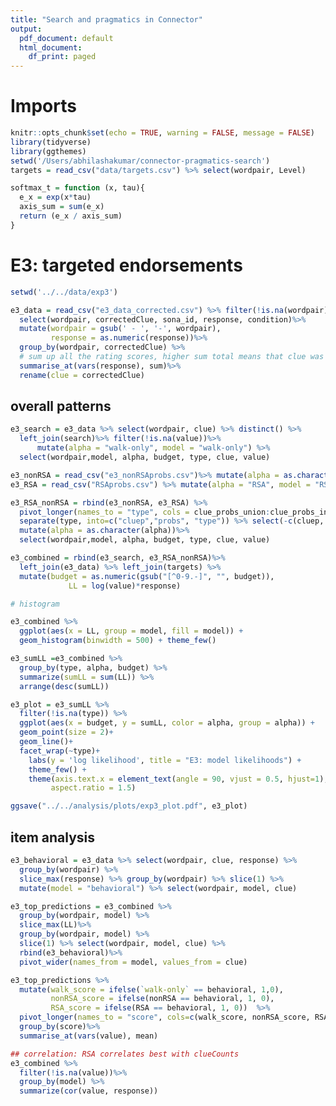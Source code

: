 ```yaml
---
title: "Search and pragmatics in Connector"
output:
  pdf_document: default
  html_document:
    df_print: paged
---
```


# Imports

```r
knitr::opts_chunk$set(echo = TRUE, warning = FALSE, message = FALSE)
library(tidyverse)
library(ggthemes)
setwd('/Users/abhilashakumar/connector-pragmatics-search')
targets = read_csv("data/targets.csv") %>% select(wordpair, Level)
```

```r
softmax_t = function (x, tau){
  e_x = exp(x*tau)
  axis_sum = sum(e_x)
  return (e_x / axis_sum)
}
```

# E3: targeted endorsements

```r
setwd('../../data/exp3')

e3_data = read_csv("e3_data_corrected.csv") %>% filter(!is.na(wordpair) & accessibility != "prac")%>%
  select(wordpair, correctedClue, sona_id, response, condition)%>%
  mutate(wordpair = gsub(' - ', '-', wordpair),
         response = as.numeric(response))%>%
  group_by(wordpair, correctedClue) %>%
  # sum up all the rating scores, higher sum total means that clue was most preferred
  summarise_at(vars(response), sum)%>%
  rename(clue = correctedClue)
```

## overall patterns

```r
e3_search = e3_data %>% select(wordpair, clue) %>% distinct() %>%
  left_join(search)%>% filter(!is.na(value))%>%
      mutate(alpha = "walk-only", model = "walk-only") %>%
  select(wordpair,model, alpha, budget, type, clue, value)

e3_nonRSA = read_csv("e3_nonRSAprobs.csv")%>% mutate(alpha = as.character(alpha), model = "nonRSA")
e3_RSA = read_csv("RSAprobs.csv") %>% mutate(alpha = "RSA", model = "RSA")

e3_RSA_nonRSA = rbind(e3_nonRSA, e3_RSA) %>%
  pivot_longer(names_to = "type", cols = clue_probs_union:clue_probs_intersection) %>%
  separate(type, into=c("cluep","probs", "type")) %>% select(-c(cluep, probs)) %>%
  mutate(alpha = as.character(alpha))%>%
  select(wordpair,model, alpha, budget, type, clue, value)

e3_combined = rbind(e3_search, e3_RSA_nonRSA)%>%
  left_join(e3_data) %>% left_join(targets) %>%
  mutate(budget = as.numeric(gsub("[^0-9.-]", "", budget)),
             LL = log(value)*response)

# histogram

e3_combined %>%
  ggplot(aes(x = LL, group = model, fill = model)) +
  geom_histogram(binwidth = 500) + theme_few()

e3_sumLL =e3_combined %>% 
  group_by(type, alpha, budget) %>%
  summarize(sumLL = sum(LL)) %>%
  arrange(desc(sumLL))

e3_plot = e3_sumLL %>%
  filter(!is.na(type)) %>%
  ggplot(aes(x = budget, y = sumLL, color = alpha, group = alpha)) +
  geom_point(size = 2)+
  geom_line()+
  facet_wrap(~type)+
    labs(y = 'log likelihood', title = "E3: model likelihoods") +
    theme_few() +
    theme(axis.text.x = element_text(angle = 90, vjust = 0.5, hjust=1),
         aspect.ratio = 1.5) 

ggsave("../../analysis/plots/exp3_plot.pdf", e3_plot)

```

## item analysis

```r
e3_behavioral = e3_data %>% select(wordpair, clue, response) %>%
  group_by(wordpair) %>%
  slice_max(response) %>% group_by(wordpair) %>% slice(1) %>%
  mutate(model = "behavioral") %>% select(wordpair, model, clue)

e3_top_predictions = e3_combined %>%
  group_by(wordpair, model) %>%
  slice_max(LL)%>%
  group_by(wordpair, model) %>%
  slice(1) %>% select(wordpair, model, clue) %>%
  rbind(e3_behavioral)%>%
  pivot_wider(names_from = model, values_from = clue)

e3_top_predictions %>%
  mutate(walk_score = ifelse(`walk-only` == behavioral, 1,0),
         nonRSA_score = ifelse(nonRSA == behavioral, 1, 0),
         RSA_score = ifelse(RSA == behavioral, 1, 0))  %>%
  pivot_longer(names_to = "score", cols=c(walk_score, nonRSA_score, RSA_score))%>%
  group_by(score)%>%
  summarise_at(vars(value), mean)

## correlation: RSA correlates best with clueCounts
e3_combined %>%
  filter(!is.na(value))%>%
  group_by(model) %>%
  summarize(cor(value, response))
```



